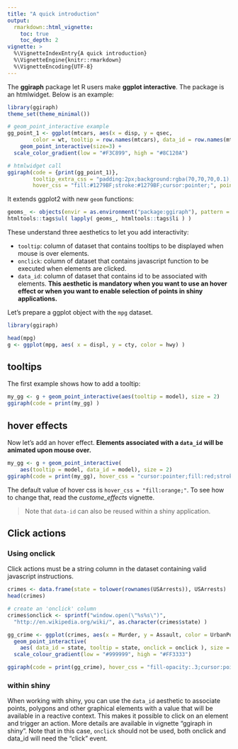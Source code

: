 ```yaml
---
title: "A quick introduction"
output: 
  rmarkdown::html_vignette:
    toc: true 
    toc_depth: 2
vignette: >
  %\VignetteIndexEntry{A quick introduction}
  %\VignetteEngine{knitr::rmarkdown}
  %\VignetteEncoding{UTF-8}
---
```


The **ggiraph** package let R users make **ggplot interactive**. The package is an htmlwidget. Below is an example:

```r
library(ggiraph)
theme_set(theme_minimal())

# geom_point_interactive example
gg_point_1 <- ggplot(mtcars, aes(x = disp, y = qsec, 
		color = wt, tooltip = row.names(mtcars), data_id = row.names(mtcars) ) ) + 
	geom_point_interactive(size=3) + 
  scale_color_gradient(low = "#F3C899", high = "#8C120A") 

# htmlwidget call
ggiraph(code = {print(gg_point_1)}, 
        tooltip_extra_css = "padding:2px;background:rgba(70,70,70,0.1);color:black;border-radius:2px 2px 2px 2px;",
        hover_css = "fill:#1279BF;stroke:#1279BF;cursor:pointer;", pointsize = 14)

```

It extends ggplot2 with new `geom` functions:

```r
geoms_ <- objects(envir = as.environment("package:ggiraph"), pattern = "^geom_([a-zA-Z0-9]*)_interactive$")
htmltools::tags$ul( lapply( geoms_, htmltools::tags$li ) )
```

These understand three aesthetics to let you add interactivity:

* `tooltip`: column of dataset that contains tooltips to be displayed when mouse is over elements. 
* `onclick`: column of dataset that contains javascript function to be executed when elements are clicked. 
* `data_id`: column of dataset that contains id to be associated with elements. **This aesthetic is mandatory 
  when you want to use an hover effect or when you want to enable selection of points in shiny applications.**

Let's prepare a ggplot object with the `mpg` dataset. 

```r
library(ggiraph)

head(mpg)
g <- ggplot(mpg, aes( x = displ, y = cty, color = hwy) )
```

## tooltips

The first example shows how to add a tooltip:

```r
my_gg <- g + geom_point_interactive(aes(tooltip = model), size = 2) 
ggiraph(code = print(my_gg) )
```

## hover effects

Now let's add an hover effect. **Elements associated with a `data_id` will be animated upon mouse over.**

```r
my_gg <- g + geom_point_interactive(
    aes(tooltip = model, data_id = model), size = 2) 
ggiraph(code = print(my_gg), hover_css = "cursor:pointer;fill:red;stroke:red;")
```

The default value of hover css is `hover_css = "fill:orange;"`. To see how to change that, read the *custome_effects* vignette.

> Note that `data-id` can also be reused within a shiny application. 

## Click actions

### Using onclick

Click actions must be a string column in the dataset containing valid javascript instructions. 

```r
crimes <- data.frame(state = tolower(rownames(USArrests)), USArrests)
head(crimes)

# create an 'onclick' column
crimes$onclick <- sprintf("window.open(\"%s%s\")",
  "http://en.wikipedia.org/wiki/", as.character(crimes$state) )

gg_crime <- ggplot(crimes, aes(x = Murder, y = Assault, color = UrbanPop )) + 
  geom_point_interactive(
    aes( data_id = state, tooltip = state, onclick = onclick ), size = 3 ) + 
  scale_colour_gradient(low = "#999999", high = "#FF3333")

ggiraph(code = print(gg_crime), hover_css = "fill-opacity:.3;cursor:pointer;")
```

### within shiny

When working with shiny, you can use the `data_id` aesthetic to associate points, polygons and other graphical elements with a value that will be available in a reactive context. This makes it possible to click on an element and trigger an action. More details are available in vignette "ggiraph in shiny". Note that in this case, `onclick` should not be used, both onclick and data_id will need the "click" event.
